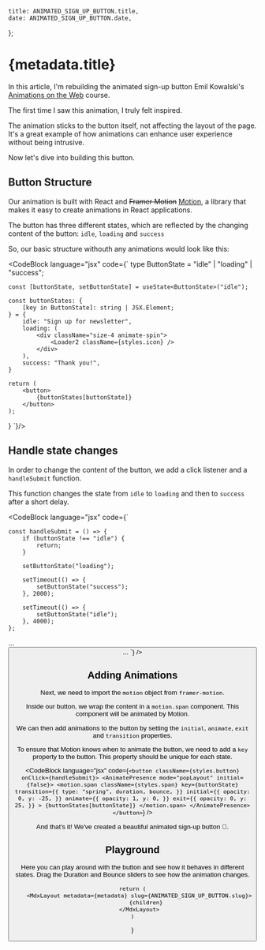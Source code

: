 
    title: ANIMATED_SIGN_UP_BUTTON.title,
    date: ANIMATED_SIGN_UP_BUTTON.date,
};

# {metadata.title}

In this article, I'm rebuilding the animated sign-up button Emil Kowalski's [Animations on the Web](https://animations.dev/) course.

<BlogVideo src="/animated-sign-up-button/tease.mp4" caption="Figure 1: The animated sign-up button in action." className="max-w-[340px]" />

The first time I saw this animation, I truly felt inspired.

The animation sticks to the button itself, not affecting the layout of the page. It's a great example of how animations can enhance user experience without being intrusive.

Now let's dive into building this button.

## Button Structure

Our animation is built with React and <s>Framer Motion</s> [Motion](https://motion.dev/), a library that makes it easy to create animations in React applications.

The button has three different states, which are reflected by the changing content of the button: `idle`, `loading` and `success`

So, our basic structure withouth any animations would look like this:

<CodeBlock language="jsx" code={`
type ButtonState = "idle" | "loading" | "success";

    const [buttonState, setButtonState] = useState<ButtonState>("idle");

    const buttonStates: {
        [key in ButtonState]: string | JSX.Element;
    } = {
        idle: "Sign up for newsletter",
        loading: (
            <div className="size-4 animate-spin">
                <Loader2 className={styles.icon} />
            </div>
        ),
        success: "Thank you!",
    }

    return (
        <button>
            {buttonStates[buttonState]}
        </button>
    );
}
`}/>

## Handle state changes

In order to change the content of the button, we add a click listener and a `handleSubmit` function.

This function changes the state from `idle` to `loading` and then to `success` after a short delay.

<CodeBlock language="jsx" code={`

    const handleSubmit = () => {
        if (buttonState !== "idle") {
            return;
        }

        setButtonState("loading");

        setTimeout(() => {
            setButtonState("success");
        }, 2000);

        setTimeout(() => {
            setButtonState("idle");
        }, 4000);
    };

...
    <button  onClick={handleSubmit}>
...
`} />

## Adding Animations

Next, we need to import the    `motion` object from `framer-motion`.

Inside our button, we wrap the content in a `motion.span` component. This component will be animated by Motion.

We can then add animations to the button by setting the `initial`, `animate`, `exit` and `transition` properties.

To ensure that Motion knows when to animate the button, we need to add a `key` property to the button. This property should be unique for each state.

<CodeBlock language="jsx" code={`
<button className={styles.button} onClick={handleSubmit}>
    <AnimatePresence mode="popLayout" initial={false}>
        <motion.span
            className={styles.span}
            key={buttonState}
            transition={{
              type: "spring",
              duration,
              bounce,
            }}
            initial={{
              opacity: 0,
              y: -25,
            }}
            animate={{
              opacity: 1,
              y: 0,
            }}
            exit={{
              opacity: 0,
              y: 25,
            }}
            >
              {buttonStates[buttonState]}
        </motion.span>
    </AnimatePresence>
</button>
`} />

And that's it! We've created a beautiful animated sign-up button 🎉.

## Playground

Here you can play around with the button and see how it behaves in different states. Drag the Duration and Bounce sliders to see how the animation changes.

<AnimatedSignUpButton/>


    return (
        <MdxLayout metadata={metadata} slug={ANIMATED_SIGN_UP_BUTTON.slug}>
            {children}
        </MdxLayout>
    )
}
